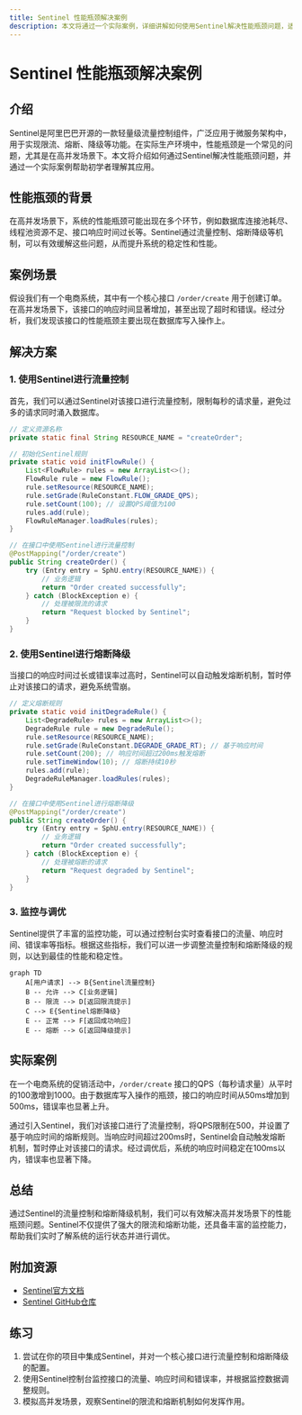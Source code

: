 ```yaml
---
title: Sentinel 性能瓶颈解决案例
description: 本文将通过一个实际案例，详细讲解如何使用Sentinel解决性能瓶颈问题，适合初学者学习和实践。
---
```


# Sentinel 性能瓶颈解决案例

## 介绍

Sentinel是阿里巴巴开源的一款轻量级流量控制组件，广泛应用于微服务架构中，用于实现限流、熔断、降级等功能。在实际生产环境中，性能瓶颈是一个常见的问题，尤其是在高并发场景下。本文将介绍如何通过Sentinel解决性能瓶颈问题，并通过一个实际案例帮助初学者理解其应用。

## 性能瓶颈的背景

在高并发场景下，系统的性能瓶颈可能出现在多个环节，例如数据库连接池耗尽、线程池资源不足、接口响应时间过长等。Sentinel通过流量控制、熔断降级等机制，可以有效缓解这些问题，从而提升系统的稳定性和性能。

## 案例场景

假设我们有一个电商系统，其中有一个核心接口 `/order/create` 用于创建订单。在高并发场景下，该接口的响应时间显著增加，甚至出现了超时和错误。经过分析，我们发现该接口的性能瓶颈主要出现在数据库写入操作上。

## 解决方案

### 1. 使用Sentinel进行流量控制

首先，我们可以通过Sentinel对该接口进行流量控制，限制每秒的请求量，避免过多的请求同时涌入数据库。

```java
// 定义资源名称
private static final String RESOURCE_NAME = "createOrder";

// 初始化Sentinel规则
private static void initFlowRule() {
    List<FlowRule> rules = new ArrayList<>();
    FlowRule rule = new FlowRule();
    rule.setResource(RESOURCE_NAME);
    rule.setGrade(RuleConstant.FLOW_GRADE_QPS);
    rule.setCount(100); // 设置QPS阈值为100
    rules.add(rule);
    FlowRuleManager.loadRules(rules);
}

// 在接口中使用Sentinel进行流量控制
@PostMapping("/order/create")
public String createOrder() {
    try (Entry entry = SphU.entry(RESOURCE_NAME)) {
        // 业务逻辑
        return "Order created successfully";
    } catch (BlockException e) {
        // 处理被限流的请求
        return "Request blocked by Sentinel";
    }
}
```

### 2. 使用Sentinel进行熔断降级

当接口的响应时间过长或错误率过高时，Sentinel可以自动触发熔断机制，暂时停止对该接口的请求，避免系统雪崩。

```java
// 定义熔断规则
private static void initDegradeRule() {
    List<DegradeRule> rules = new ArrayList<>();
    DegradeRule rule = new DegradeRule();
    rule.setResource(RESOURCE_NAME);
    rule.setGrade(RuleConstant.DEGRADE_GRADE_RT); // 基于响应时间
    rule.setCount(200); // 响应时间超过200ms触发熔断
    rule.setTimeWindow(10); // 熔断持续10秒
    rules.add(rule);
    DegradeRuleManager.loadRules(rules);
}

// 在接口中使用Sentinel进行熔断降级
@PostMapping("/order/create")
public String createOrder() {
    try (Entry entry = SphU.entry(RESOURCE_NAME)) {
        // 业务逻辑
        return "Order created successfully";
    } catch (BlockException e) {
        // 处理被熔断的请求
        return "Request degraded by Sentinel";
    }
}
```

### 3. 监控与调优

Sentinel提供了丰富的监控功能，可以通过控制台实时查看接口的流量、响应时间、错误率等指标。根据这些指标，我们可以进一步调整流量控制和熔断降级的规则，以达到最佳的性能和稳定性。

```mermaid
graph TD
    A[用户请求] --> B{Sentinel流量控制}
    B -- 允许 --> C[业务逻辑]
    B -- 限流 --> D[返回限流提示]
    C --> E{Sentinel熔断降级}
    E -- 正常 --> F[返回成功响应]
    E -- 熔断 --> G[返回降级提示]
```

## 实际案例

在一个电商系统的促销活动中，`/order/create` 接口的QPS（每秒请求量）从平时的100激增到1000。由于数据库写入操作的瓶颈，接口的响应时间从50ms增加到500ms，错误率也显著上升。

通过引入Sentinel，我们对该接口进行了流量控制，将QPS限制在500，并设置了基于响应时间的熔断规则。当响应时间超过200ms时，Sentinel会自动触发熔断机制，暂时停止对该接口的请求。经过调优后，系统的响应时间稳定在100ms以内，错误率也显著下降。

## 总结

通过Sentinel的流量控制和熔断降级机制，我们可以有效解决高并发场景下的性能瓶颈问题。Sentinel不仅提供了强大的限流和熔断功能，还具备丰富的监控能力，帮助我们实时了解系统的运行状态并进行调优。

## 附加资源

- [Sentinel官方文档](https://sentinelguard.io/zh-cn/docs/introduction.html)
- [Sentinel GitHub仓库](https://github.com/alibaba/Sentinel)

## 练习

1. 尝试在你的项目中集成Sentinel，并对一个核心接口进行流量控制和熔断降级的配置。
2. 使用Sentinel控制台监控接口的流量、响应时间和错误率，并根据监控数据调整规则。
3. 模拟高并发场景，观察Sentinel的限流和熔断机制如何发挥作用。